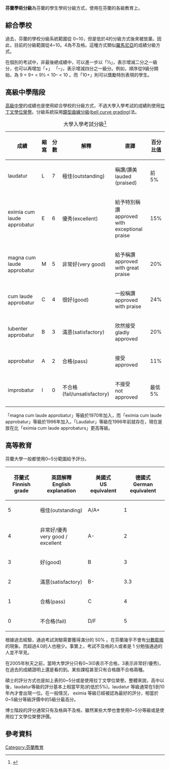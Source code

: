 
'''芬蘭學術分級'''為芬蘭的學生學術分級方式，使用在芬蘭的各級教育上。

== 綜合學校 ==

過去，芬蘭的學校分級系統範圍從 0~10，但是低於4的分級方式後來被放棄。因此，目前的分級範圍從4~10。4為不及格。這種方式類似[[羅馬尼亞|羅馬尼亞]]的成績分級方式。

在個別的考試中，非最後總成績中，可以進一步以「½」，表示增減二分之一級分，也可以再增加「+」 「–」，表示增減四分之一級分。例如，順序從9級分開始，為 9 < 9+ < 9½ < 10– < 10 。而「10+」則可以獎勵特別表現的學生。

== 高級中學階段 ==
[[高級中學|高級中學]]的成績也是使用綜合學校的分級方式，不過大學入學考試的成績則使用[[拉丁文學位榮譽|拉丁文學位榮譽]]。分級系統採用[[鐘型曲線分級|鐘型曲線分級]]([[bell_curve_grading|bell curve grading]])法。

{| class="wikitable"
|+大學入學考試分級<ref>{{cite web|url=http://www.ylioppilastutkinto.fi/en/index.html|title=The Matriculation Examination|publisher=Ylioppilastutkintolautakunta|accessdate=2009-04-27|deadurl=yes|archiveurl=https://web.archive.org/web/20090225023246/http://www.ylioppilastutkinto.fi/en/index.html|archivedate=2009-02-25}}</ref>
|-
!成績
!縮寫
!分數
!解釋
!直譯
!百分比值
|-
|laudatur
| L
| 7
| 極佳(outstanding)
| 稱讚/讚美<br />lauded (praised)
| 前 5%
|-
| eximia cum laude approbatur
| E
| 6
| 優秀(excellent)
| 給予特別稱讚<br />approved with exceptional praise
| 15%
|-
| magna cum laude approbatur
| M
| 5
| 非常好(very good)
| 給予稱讚<br />approved with great praise
| 20%
|-
| cum laude approbatur
| C
| 4
| 很好(good)
| 一般稱讚<br />approved with praise
| 24%
|-
| lubenter approbatur
| B
| 3
| 滿意(satisfactory)
| 欣然接受<br />gladly approved
| 20%
|-
| approbatur
| A
| 2
| 合格(pass)
| 接受<br />approved
| 11%
|-
| improbatur
| I
| 0
| 不合格(fail/unsatisfactory)
| 不接受<br />not approved
| 最低 5%
|}

「magna cum laude approbatur」等級於1970年加入，而「eximia cum laude approbatur」等級於1996年加入。「Laudatur」等級在1996年前就存在，現在是放在比「eximia cum laude approbaturs」更高等級。

==高等教育==

芬蘭大學一般都使用0~5分範圍給予評分。

{| class="wikitable"
|-
!芬蘭式<br />Finnish grade
!英語解釋<br />English explanation
!美國式<br />US equivalent
!德國式<br />German equivalent
|-
|5
| 極佳(outstanding)
| A/A+
| 1
|-
| 4
| 非常好/優秀<br />very good / excellent
| A-
| 2
|-
| 3
| 好(good)
| B
| 3
|-
| 2
| 滿意(satisfactory)
| B-
| 3.3
|-
| 1
| 合格(pass)
| C
| 4
|-
| 0
| 不合格(fail)
| D/F
| 5
|}

根據過去經驗，通過考試測驗需要獲得滿分的 50% 。在芬蘭幾乎不會有[[分數膨脹|分數膨脹]]的現象。而超過4.0的人也極少。事實上，考試不及格的人或者是 1 分勉強通過的人並不罕見。

在2005年秋天之前，當時大學評分只有0~3(0表示不合格，3表示非常好/優秀)，在過去的成績證明上還是看的到。某些課程甚至只有合格跟不合格兩種。

碩士的評分方式也是如上表的0~5分或是使用拉丁文學位榮譽。整體來說，高中以後，laudatur等級的評分基本上相當罕見(約低於5%)。laudatur 等級通常在5到10年內才會出現一位。在一般情況， eximia 等級已經被認為最好的評分，相當於0~5級分等級評價中的5級分最高分。

博士階段的評分通常只有及格與不及格，雖然某些大學也會使用0~5分等級或是使用拉丁文學位榮譽評價。

==參考資料==
{{reflist}}

[[Category:芬蘭教育|Category:芬蘭教育]]
